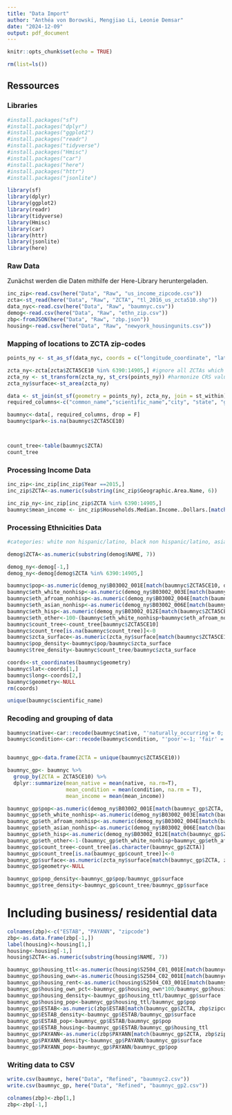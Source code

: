 ```yaml
---
title: "Data Import"
author: "Anthéa von Borowski, Mengjiao Li, Leonie Demsar"
date: "2024-12-09"
output: pdf_document
---
```


```r
knitr::opts_chunk$set(echo = TRUE)

rm(list=ls())
```

## Ressources

### Libraries

```r
#install.packages("sf")
#install.packages("dplyr")
#install.packages("ggplot2")
#install.packages("readr")
#install.packages("tidyverse")
#install.packages("Hmisc")
#install.packages("car")
#install.packages("here")
#install.packages("httr")
#install.packages("jsonlite")

library(sf)
library(dplyr)
library(ggplot2)
library(readr)
library(tidyverse)
library(Hmisc)
library(car)
library(httr)
library(jsonlite)
library(here)

```


### Raw Data

Zunächst werden die Daten mithilfe der Here-Library heruntergeladen.

```r

inc_zip<-read.csv(here("Data", "Raw", "us_income_zipcode.csv"))
zcta<-st_read(here("Data", "Raw", "ZCTA", "tl_2016_us_zcta510.shp"))
data_nyc<-read.csv(here("Data", "Raw", "baumnyc.csv"))
demog<-read.csv(here("Data", "Raw", "ethn_zip.csv"))
zbp<-fromJSON(here("Data", "Raw", "zbp.json"))
housing<-read.csv(here("Data", "Raw", "newyork_housingunits.csv"))

```


### Mapping of locations to ZCTA zip-codes

```r

points_ny <- st_as_sf(data_nyc, coords = c("longitude_coordinate", "latitude_coordinate"), crs = 4326) #transponing lat, long to point object

zcta_ny<-zcta[zcta$ZCTA5CE10 %in% 6390:14905,] #ignore all ZCTAs which are not NY
zcta_ny <- st_transform(zcta_ny, st_crs(points_ny)) #harmonize CRS values
zcta_ny$surface<-st_area(zcta_ny)

data <- st_join(st_sf(geometry = points_ny), zcta_ny, join = st_within) #join datasets to match zcta to trees
required_columns<-c("common_name","scientific_name","city", "state", "geometry", "zipcode", "condition", "native", "greater_metro", "ZCTA5CE10") 

baumnyc<-data[, required_columns, drop = F]
baumnyc$park<-is.na(baumnyc$ZCTA5CE10)



count_tree<-table(baumnyc$ZCTA)
count_tree
```


### Processing Income Data

```r

inc_zip<-inc_zip[inc_zip$Year ==2015,]
inc_zip$ZCTA<-as.numeric(substring(inc_zip$Geographic.Area.Name, 6)) 

inc_zip_ny<-inc_zip[inc_zip$ZCTA %in% 6390:14905,]
baumnyc$mean_income <- inc_zip$Households.Median.Income..Dollars.[match(baumnyc$ZCTA5CE10, inc_zip$ZCTA)]


```

### Processing Ethnicities Data

```r

#categories: white non hispanic/latino, black non hispanic/latino, asian non hispanic/latino, hispanic/latino, other

demog$ZCTA<-as.numeric(substring(demog$NAME, 7))

demog_ny<-demog[-1,]
demog_ny<-demog[demog$ZCTA %in% 6390:14905,]

baumnyc$pop<-as.numeric(demog_ny$B03002_001E[match(baumnyc$ZCTA5CE10, demog_ny$ZCTA)])
baumnyc$eth_white_nonhisp<-as.numeric(demog_ny$B03002_003E[match(baumnyc$ZCTA5CE10, demog_ny$ZCTA)])*100/baumnyc$pop
baumnyc$eth_afroam_nonhisp<-as.numeric(demog_ny$B03002_004E[match(baumnyc$ZCTA5CE10, demog_ny$ZCTA)])*100/baumnyc$pop
baumnyc$eth_asian_nonhisp<-as.numeric(demog_ny$B03002_006E[match(baumnyc$ZCTA5CE10, demog_ny$ZCTA)])*100/baumnyc$pop
baumnyc$eth_hisp<-as.numeric(demog_ny$B03002_012E[match(baumnyc$ZCTA5CE10, demog_ny$ZCTA)])*100/baumnyc$pop
baumnyc$eth_other<-100-(baumnyc$eth_white_nonhisp+baumnyc$eth_afroam_nonhisp+baumnyc$eth_asian_nonhisp+baumnyc$eth_hisp)
baumnyc$count_tree<-count_tree[baumnyc$ZCTA5CE10]
baumnyc$count_tree[is.na(baumnyc$count_tree)]<-0
baumnyc$zcta_surface<-as.numeric(zcta_ny$surface[match(baumnyc$ZCTA5CE10, zcta_ny$ZCTA5CE10)])/1000000
baumnyc$pop_density<-baumnyc$pop/baumnyc$zcta_surface
baumnyc$tree_density<-baumnyc$count_tree/baumnyc$zcta_surface

coords<-st_coordinates(baumnyc$geometry)
baumnyc$lat<-coords[1,]
baumnyc$long<-coords[2,]
baumnyc$geometry<-NULL
rm(coords)

unique(baumnyc$scientific_name)
```


### Recoding and grouping of data

```r


baumnyc$native<-car::recode(baumnyc$native, "'naturally_occurring'= 0; 'introduced'=1;'no_info'=NA")
baumnyc$condition<-car::recode(baumnyc$condition, "'poor'=-1; 'fair' = 0; 'good' = 1")


baumnyc_gp<-data.frame(ZCTA = unique(baumnyc$ZCTA5CE10))

baumnyc_gp<- baumnyc %>%
  group_by(ZCTA = ZCTA5CE10) %>%
  dplyr::summarize(mean_native = mean(native, na.rm=T),
                   mean_condition = mean(condition, na.rm = T),
                   mean_income = mean(mean_income))

baumnyc_gp$pop<-as.numeric(demog_ny$B03002_001E[match(baumnyc_gp$ZCTA, demog_ny$ZCTA)])
baumnyc_gp$eth_white_nonhisp<-as.numeric(demog_ny$B03002_003E[match(baumnyc_gp$ZCTA, demog_ny$ZCTA)])/baumnyc_gp$pop
baumnyc_gp$eth_afroam_nonhisp<-as.numeric(demog_ny$B03002_004E[match(baumnyc_gp$ZCTA, demog_ny$ZCTA)])/baumnyc_gp$pop
baumnyc_gp$eth_asian_nonhisp<-as.numeric(demog_ny$B03002_006E[match(baumnyc_gp$ZCTA, demog_ny$ZCTA)])/baumnyc_gp$pop
baumnyc_gp$eth_hisp<-as.numeric(demog_ny$B03002_012E[match(baumnyc_gp$ZCTA, demog_ny$ZCTA)])/baumnyc_gp$pop
baumnyc_gp$eth_other<-1-(baumnyc_gp$eth_white_nonhisp+baumnyc_gp$eth_afroam_nonhisp+baumnyc_gp$eth_asian_nonhisp+baumnyc_gp$eth_hisp)
baumnyc_gp$count_tree<-count_tree[as.character(baumnyc_gp$ZCTA)]
baumnyc_gp$count_tree[is.na(baumnyc_gp$count_tree)]<-0
baumnyc_gp$surface<-as.numeric(zcta_ny$surface[match(baumnyc_gp$ZCTA, zcta_ny$ZCTA5CE10)])/1000000
baumnyc_gp$geometry<-NULL

baumnyc_gp$pop_density<-baumnyc_gp$pop/baumnyc_gp$surface
baumnyc_gp$tree_density<-baumnyc_gp$count_tree/baumnyc_gp$surface
```

# Including business/ residential data

```r

colnames(zbp)<-c("ESTAB", "PAYANN", "zipcode")
zbp<-as.data.frame(zbp[-1,])
label(housing)<-housing[1,]
housing<-housing[-1,]
housing$ZCTA<-as.numeric(substring(housing$NAME, 7))

baumnyc_gp$housing_ttl<-as.numeric(housing$S2504_C01_001E[match(baumnyc_gp$ZCTA, housing$ZCTA)])
baumnyc_gp$housing_own<-as.numeric(housing$S2504_C02_001E[match(baumnyc_gp$ZCTA, housing$ZCTA)])
baumnyc_gp$housing_rent<-as.numeric(housing$S2504_C03_001E[match(baumnyc_gp$ZCTA, housing$ZCTA)])
baumnyc_gp$housing_own_pct<-baumnyc_gp$housing_own*100/baumnyc_gp$housing_ttl
baumnyc_gp$housing_density<-baumnyc_gp$housing_ttl/baumnyc_gp$surface
baumnyc_gp$housing_pop<-baumnyc_gp$housing_ttl/baumnyc_gp$pop
baumnyc_gp$ESTAB<-as.numeric(zbp$ESTAB[match(baumnyc_gp$ZCTA, zbp$zipcode)])
baumnyc_gp$ESTAB_density<-baumnyc_gp$ESTAB/baumnyc_gp$surface
baumnyc_gp$ESTAB_pop<-baumnyc_gp$ESTAB/baumnyc_gp$pop
baumnyc_gp$ESTAB_housing<-baumnyc_gp$ESTAB/baumnyc_gp$housing_ttl
baumnyc_gp$PAYANN<-as.numeric(zbp$PAYANN[match(baumnyc_gp$ZCTA, zbp$zipcode)])
baumnyc_gp$PAYANN_density<-baumnyc_gp$PAYANN/baumnyc_gp$surface
baumnyc_gp$PAYANN_pop<-baumnyc_gp$PAYANN/baumnyc_gp$pop


``` 

### Writing data to CSV

```r

write.csv(baumnyc, here("Data", "Refined", "baumnyc2.csv"))
write.csv(baumnyc_gp, here("Data", "Refined", "baumnyc_gp2.csv"))

colnames(zbp)<-zbp[1,]
zbp<-zbp[-1,]

```
